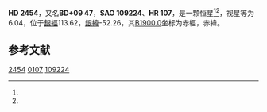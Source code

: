 {{Starbox begin
| name = HD 2454
}}
{{Starbox observe
| epoch = [[J2000.0|J2000.0]]
| constell = {{星座名待查}}<ref name=SIMBAD>{{cite web
 | url=http://simbad.u-strasbg.fr/simbad/sim-id?Ident=HR+107
 | title=Pulsating variable Star
 | publisher=Centre de Données astronomiques de Strasbourg
 | work=SIMBAD
 | accessdate=2012-07-13
 | archive-date=2016-03-17
 | archive-url=https://web.archive.org/web/20160317130358/http://simbad.u-strasbg.fr/simbad/sim-id?Ident=HR+107
 | dead-url=no
 }}</ref><ref name=DATA>{{cite web
 | url=http://vizier.u-strasbg.fr/viz-bin/VizieR-5?-out.add=.&-source=5050&-corr=PK=HR&-out.max=9999&HR=107
 | title=VizieR Detailed Page
 | accessdate=2012-07-13
 | archive-date=2019-02-16
 | archive-url=https://web.archive.org/web/20190216104156/http://vizier.u-strasbg.fr/viz-bin/VizieR-5?-out.add=.&-source=5050&-corr=PK=HR&-out.max=9999&HR=107
 | dead-url=no
 }}</ref>
| 星官 = 
| ra = {{RA|0|28|20.1}}<ref name=SIMBAD /><ref name=DATA />
| dec = {{DEC|+10|11|23}}<ref name=SIMBAD /><ref name=DATA />
| appmag_v = 6.04<ref name=SIMBAD /><ref name=DATA />
}}
{{Starbox character
| class = F6Va vw<ref name=SIMBAD /><ref name=DATA />
| b-v = 0.43<ref name=SIMBAD /><ref name=DATA />
| u-b = -0.06<ref name=SIMBAD /><ref name=DATA />
| r-i = <ref name=SIMBAD /><ref name=DATA />
| variable = 
}}
{{Starbox astrometry
| radial_v = -0.06
| prop_mo_ra = -10
| parallax = 0.033
| p_error = 
}}
{{Starbox catalog
| names =BD+09 47，[[SAO星表|SAO]] 109224，[[HD星表|HD]] 2454，[[HR星表|HR]] 107}}
{{Starbox reference |Simbad=HR+107}}
{{Starbox end}}

'''HD 2454'''，又名'''BD+09 47'''，'''SAO 109224'''、'''HR 107'''，是一颗恒星<ref name=SIMBAD /><ref name=DATA />，视星等为6.04，位于[[銀道座標系|銀經]]113.62，[[銀道座標系|銀緯]]-52.26，其[[B1900.0|B1900.0]]坐标为赤經{{RA|0|23|9.8}}，赤緯{{DEC|+9|-52.26|32}}。

== 参考文献 ==
{{reflist}}

{{star-stub}}

[[Category:HD和HDE天體|2454]]
[[Category:HR天體|0107]]
[[Category:SAO天體|109224]]